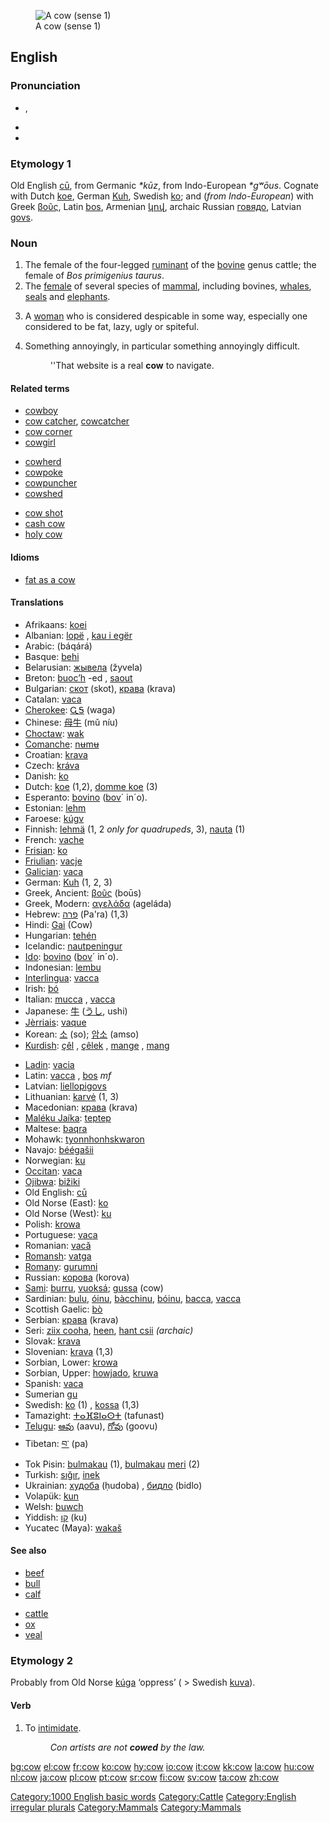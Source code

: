 [[Image:Koe in weiland bij Gorssel.JPG|thumb|A cow (sense 1)]]
==English==

===Pronunciation===
* {{AHD|kou}}, {{SAMPA|/kaU/}}
* {{IPA|/kaʊ/}}
*{{audio|en-us-cow.ogg|Audio (US)}}

===Etymology 1===
Old English [[cu#Old English|cū]], from Germanic ''*kūz'', from Indo-European ''*gʷōus''.  Cognate with Dutch [[koe]], German [[Kuh]], Swedish [[ko]]; and (''from Indo-European'') with Greek [[βοῦς]], Latin [[bos]], Armenian [[կով]], archaic Russian [[говядо]], Latvian [[govs]].

===Noun===
{{en-noun|'''[[cows]] '''or, archaic,''' [[kine]]'''}}

# The female of the four-legged [[ruminant]] of the [[bovine]] genus cattle; the female of ''Bos primigenius taurus''.
# The [[female]] of several species of [[mammal]], including bovines, [[whale]]s, [[seal]]s and [[elephant]]s.
# {{derogatory}} A [[woman]] who is considered despicable in some way, especially one considered to be fat, lazy, ugly or spiteful.
# Something annoyingly, in particular something annoyingly difficult.
#:''That website is a real '''cow''' to navigate. 
====Related terms====
{{top3}}
*[[cowboy]]
*[[cow catcher]], [[cowcatcher]]
*[[cow corner]]
*[[cowgirl]]
{{mid3}}
*[[cowherd]]
*[[cowpoke]]
*[[cowpuncher]]
*[[cowshed]]
{{mid3}}
*[[cow shot]]
*[[cash cow]]
*[[holy cow]]
{{bottom}}

====Idioms====
*[[fat as a cow]]

====Translations====
{{top}}
*Afrikaans: [[koei]]
*Albanian: [[lopë]] {{f}}, [[kau i egër]]
*Arabic: {{ARchar|[[بقرة]]}} (báqárá)
*Basque: [[behi]]
*Belarusian: [[жывела]] (žyvela) {{f}}
*Breton: [[buoc’h]] {{f}} -ed {{p}}, [[saout]] {{p}}
*Bulgarian: [[скот]] (skot), [[крава]] (krava) {{f}}
*Catalan: [[vaca]] {{f}}
*[[Cherokee]]: [[ᏩᎦ]] (waga)
*Chinese: [[母牛]] (mǔ níu)
*[[Choctaw]]: [[wak]]
*[[Comanche]]: [[nʉmʉ]]
*Croatian: [[krava]] {{f}}
*Czech: [[kráva]] {{f}}
*Danish: [[ko]] {{f}}
*Dutch: [[koe]] {{f}} (1,2), [[domme koe]] {{f}} (3)
*Esperanto: [[bovino]] ([[bovo|bov]]´ in´o).
*Estonian: [[lehm]]
*Faroese: [[kúgv]]
*Finnish: [[lehmä]] (1, 2 ''only for quadrupeds'', 3), [[nauta#Finnish|nauta]] (1)
*French: [[vache]] {{f}}
*[[Frisian]]: [[ko]] {{f}}
*[[Friulian]]: [[vacje]]
*[[Galician]]: [[vaca]] {{f}}
*German: [[Kuh]] {{f}} (1, 2, 3)
*Greek, Ancient: [[βοῦς]] (boūs)
*Greek, Modern: [[αγελάδα]] (ageláda) {{f}}
*Hebrew: [[פרה]] (Pa'ra) (1,3)
*Hindi: [[Gai]] (Cow)
*Hungarian: [[tehén]]
*Icelandic: [[nautpeningur]]
*[[Ido]]: [[bovino]] ([[bovo|bov]]´ in´o).
*Indonesian: [[lembu]]
*[[Interlingua]]: [[vacca]]
*Irish: [[bó]] {{f}}
*Italian: [[mucca]] {{f}}, [[vacca]] {{f}}
*Japanese: [[牛]] ([[うし]], ushi)
*[[Jèrriais]]: [[vaque]] {{f}}
*Korean: [[소]] (so); [[암소]] (amso)
*[[Kurdish]]: [[çêl]] {{f}}, [[çêlek]] {{f}}, [[mange]] {{f}}, [[mang]] {{f}}
{{mid}}
*[[Ladin]]: [[vacia]]
*Latin: [[vacca]] {{f}}, [[bos]] ''mf''
*Latvian: [[liellopigovs]]
*Lithuanian: [[karvė]] {{f}} (1, 3)
*Macedonian: [[крава]] (krava) {{f}}
*[[Maléku Jaíka]]: [[teptep]]
*Maltese: [[baqra]]
*Mohawk: [[tyonnhonhskwaron]]
*Navajo: [[béégašii]]
*Norwegian: [[ku]] {{f}}
*[[Occitan]]: [[vaca]] {{f}}
*[[Ojibwa]]: [[bižiki]]
*Old English: [[cu#Old English|cū]]
*Old Norse (East): [[ko]]
*Old Norse (West): [[ku]]
*Polish: [[krowa]] {{f}}
*Portuguese: [[vaca]] {{f}}
*Romanian: [[vacă]] {{f}}
*[[Romansh]]: [[vatga]] {{f}}
*[[Romany]]: [[gurumni]] {{f}}
*Russian: [[корова]] (korova) {{f}}
*[[Sami]]: [[burru]], [[vuoksá]]; [[gussa]] (cow)
*Sardinian: [[bulu]], [[óinu]], [[bàcchinu]], [[bóinu]], [[bacca]], [[vacca]]
*Scottish Gaelic: [[bò]] {{f}}
*Serbian: [[крава]] (krava) {{f}}
*Seri: [[ziix cooha]], [[heen]], [[hant csii]] ''(archaic)''
*Slovak: [[krava]] {{f}}
*Slovenian: [[krava]] {{f}} (1,3)
*Sorbian, Lower: [[krowa]] {{f}}
*Sorbian, Upper: [[howjado]], [[kruwa]] {{f}}
*Spanish: [[vaca]] {{f}}
*Sumerian [[gu]]
*Swedish: [[ko]] (1) {{c}}, [[kossa]] (1,3)
*Tamazight: [[ⵜⴰⴼⵓⵏⴰⵙⵜ]] (tafunast) {{f}}
*[[Telugu]]: [[ఆవు]] (aavu), [[గోవు]] (goovu)
*Tibetan: [[བ་]] (pa)
*Tok Pisin: [[bulmakau]] (1), [[bulmakau]] [[meri]] (2)
*Turkish: [[sığır]], [[inek]]
*Ukrainian: [[худоба]] (ḥudoba) {{f}}, [[бидло]] (bidlo)
*Volapük: [[kun]]
*Welsh: [[buwch]] {{f}}
*Yiddish: [[קו]] (ku)
*Yucatec (Maya): [[wakaš]]
{{bottom}}

====See also====
{{top2}}
*[[beef]]
*[[bull]]
*[[calf]]
{{mid2}}
*[[cattle]]
*[[ox]]
*[[veal]]
{{bottom}}

===Etymology 2===
Probably from Old Norse [[kúga]] ‘oppress’ ( > Swedish [[kuva]]).

====Verb====
{{en-verb}}

#{{transitive}} To [[intimidate]].
#:''Con artists are not '''cowed''' by the law.''

[[Category:1000 English basic words]]
[[Category:Cattle]]
[[Category:English irregular plurals]]
[[Category:Mammals]]
[[Category:Mammals]]

[[bg:cow]]
[[el:cow]]
[[fr:cow]]
[[ko:cow]]
[[hy:cow]]
[[io:cow]]
[[it:cow]]
[[kk:cow]]
[[la:cow]]
[[hu:cow]]
[[nl:cow]]
[[ja:cow]]
[[pl:cow]]
[[pt:cow]]
[[sr:cow]]
[[fi:cow]]
[[sv:cow]]
[[ta:cow]]
[[zh:cow]]